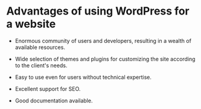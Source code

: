 # Advantages of using WordPress for a website
* Enormous community of users and developers, resulting in a wealth of available resources.

* Wide selection of themes and plugins for customizing the site according to the client's needs.

* Easy to use even for users without technical expertise.

* Excellent support for SEO.

* Good documentation available.